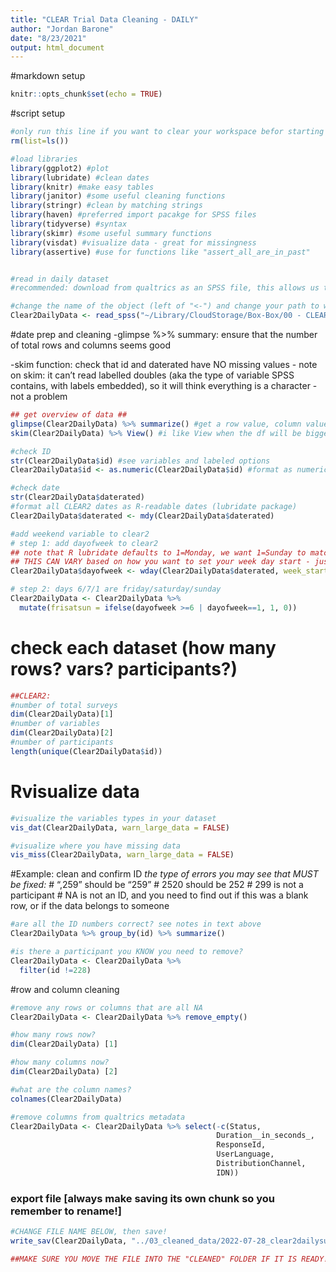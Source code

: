 ```yaml
---
title: "CLEAR Trial Data Cleaning - DAILY"
author: "Jordan Barone"
date: "8/23/2021"
output: html_document
---
```


#markdown setup
```r
knitr::opts_chunk$set(echo = TRUE)

```

#script setup
```r

#only run this line if you want to clear your workspace befor starting
rm(list=ls())

#load libraries
library(ggplot2) #plot
library(lubridate) #clean dates
library(knitr) #make easy tables
library(janitor) #some useful cleaning functions
library(stringr) #clean by matching strings
library(haven) #preferred import pacakge for SPSS files
library(tidyverse) #syntax
library(skimr) #some useful summary functions
library(visdat) #visualize data - great for missingness
library(assertive) #use for functions like "assert_all_are_in_past" 


#read in daily dataset
#recommended: download from qualtrics as an SPSS file, this allows us to preserve label options and values with nice formatting

#change the name of the object (left of "<-") and change your path to whatever dataset you're working with (right of "<-")
Clear2DailyData <- read_spss("~/Library/CloudStorage/Box-Box/00 - CLEAR Lab (Locked Folders)/02 - Data Management, Analysis, and Papers/Studies_Projects/CLEAR2/02_datasets/CLEAR2_DAILY/01_raw_data/2022-07-28 clear2daily raw.sav")


```

#date prep and cleaning
-glimpse %>% summary: ensure that the number of total rows and columns seems good

-skim function: check that id and daterated have NO missing values
  - note on skim: it can't read labelled doubles (aka the type of variable SPSS contains, with labels embedded), so it will think everything is a character - not a problem
```r

## get overview of data ## 
glimpse(Clear2DailyData) %>% summarize() #get a row value, column value, variable type, and see the first few values of each variable
skim(Clear2DailyData) %>% View() #i like View when the df will be bigger than my console screen; this is a good function to check basic missingness, mins and maxs, etc

#check ID
str(Clear2DailyData$id) #see variables and labeled options
Clear2DailyData$id <- as.numeric(Clear2DailyData$id) #format as numeric

#check date
str(Clear2DailyData$daterated)
#format all CLEAR2 dates as R-readable dates (lubridate package)
Clear2DailyData$daterated <- mdy(Clear2DailyData$daterated)

#add weekend variable to clear2
# step 1: add dayofweek to clear2
## note that R lubridate defaults to 1=Monday, we want 1=Sunday to match CLEAR-1 SAS convention
## THIS CAN VARY based on how you want to set your week day start - just be sure you know
Clear2DailyData$dayofweek <- wday(Clear2DailyData$daterated, week_start = 7) 

# step 2: days 6/7/1 are friday/saturday/sunday
Clear2DailyData <- Clear2DailyData %>% 
  mutate(frisatsun = ifelse(dayofweek >=6 | dayofweek==1, 1, 0))
```

# check each dataset (how many rows? vars? participants?)
```r

##CLEAR2:
#number of total surveys
dim(Clear2DailyData)[1]
#number of variables
dim(Clear2DailyData)[2] 
#number of participants
length(unique(Clear2DailyData$id))
```

# Rvisualize data
```r

#visualize the variables types in your dataset
vis_dat(Clear2DailyData, warn_large_data = FALSE)

#visualize where you have missing data
vis_miss(Clear2DailyData, warn_large_data = FALSE)
```

#Example: clean and confirm ID
*the type of errors you may see that MUST be fixed:*
  # ",259" should be "259"
  # 2520 should be 252
  # 299 is not a participant
  # NA is not an ID, and you need to find out if this was a blank row, or if the data belongs to someone
```r

#are all the ID numbers correct? see notes in text above
Clear2DailyData %>% group_by(id) %>% summarize()

#is there a participant you KNOW you need to remove?
Clear2DailyData <- Clear2DailyData %>%
  filter(id !=228)

```

#row and column cleaning
``` r

#remove any rows or columns that are all NA
Clear2DailyData <- Clear2DailyData %>% remove_empty()

#how many rows now?
dim(Clear2DailyData) [1] 

#how many columns now?
dim(Clear2DailyData) [2]

#what are the column names?
colnames(Clear2DailyData)

#remove columns from qualtrics metadata
Clear2DailyData <- Clear2DailyData %>% select(-c(Status,
                                              Duration__in_seconds_,
                                              ResponseId,
                                              UserLanguage,
                                              DistributionChannel,
                                              IDN))

```


### export file [always make saving its own chunk so you remember to rename!]
```r
#CHANGE FILE NAME BELOW, then save!
write_sav(Clear2DailyData, "../03_cleaned_data/2022-07-28_clear2dailysurvey.sav")

##MAKE SURE YOU MOVE THE FILE INTO THE "CLEANED" FOLDER IF IT IS READY!

```